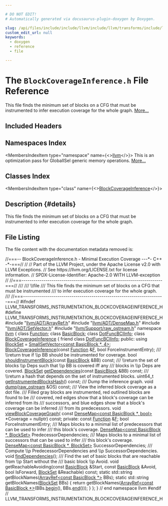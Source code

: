 ```yaml
---

# DO NOT EDIT!
# Automatically generated via docusaurus-plugin-doxygen by Doxygen.

slug: /api/files/include/include/llvm/include/llvm/transforms/include/llvm/transforms/instrumentation/blockcoverageinference-h
custom_edit_url: null
keywords:
  - doxygen
  - reference
  - file

---
```





# The `BlockCoverageInference.h` File Reference

<DoxygenPage pluginConfig={pluginConfig}>

This file finds the minimum set of blocks on a CFG that must be instrumented to infer execution coverage for the whole graph. <a href="#details">More...</a>

## Included Headers

<IncludesList>
<IncludesListItem
  filePath="llvm/ADT/ArrayRef.h"
  permalink="/docs/api/files/include/include/llvm/include/llvm/adt/arrayref-h"
  isLocal="true" />
<IncludesListItem
  filePath="llvm/ADT/DenseMap.h"
  permalink="/docs/api/files/include/include/llvm/include/llvm/adt/densemap-h"
  isLocal="true" />
<IncludesListItem
  filePath="llvm/ADT/SetVector.h"
  permalink="/docs/api/files/include/include/llvm/include/llvm/adt/setvector-h"
  isLocal="true" />
<IncludesListItem
  filePath="llvm/Support/raw_ostream.h"
  permalink="/docs/api/files/include/include/llvm/include/llvm/support/raw-ostream-h"
  isLocal="true" />
</IncludesList>

## Namespaces Index

<MembersIndex>

<MembersIndexItem
  type="namespace"
  name={<><a href="/docs/api/namespaces/llvm">llvm</a></>}>
This is an optimization pass for GlobalISel generic memory operations. <a href="/docs/api/namespaces/llvm/#details">More...</a>
</MembersIndexItem>

</MembersIndex>

## Classes Index

<MembersIndex>

<MembersIndexItem
  type="class"
  name={<><a href="/docs/api/classes/llvm/blockcoverageinference">BlockCoverageInference</a></>}>
</MembersIndexItem>

</MembersIndex>

## Description {#details}

This file finds the minimum set of blocks on a CFG that must be instrumented to infer execution coverage for the whole graph.

## File Listing

The file content with the documentation metadata removed is:

<ProgramListing>

<Link id="l00001" /><CodeLine lineNumber="1"><span class="doxyHighlightComment">//===-- BlockCoverageInference.h - Minimal Execution Coverage ---&#42;- C++ -&#42;-===//</span></CodeLine>
<Link id="l00002" /><CodeLine lineNumber="2"><span class="doxyHighlightComment">//</span></CodeLine>
<Link id="l00003" /><CodeLine lineNumber="3"><span class="doxyHighlightComment">// Part of the LLVM Project, under the Apache License v2.0 with LLVM Exceptions.</span></CodeLine>
<Link id="l00004" /><CodeLine lineNumber="4"><span class="doxyHighlightComment">// See https://llvm.org/LICENSE.txt for license information.</span></CodeLine>
<Link id="l00005" /><CodeLine lineNumber="5"><span class="doxyHighlightComment">// SPDX-License-Identifier: Apache-2.0 WITH LLVM-exception</span></CodeLine>
<Link id="l00006" /><CodeLine lineNumber="6"><span class="doxyHighlightComment">//</span></CodeLine>
<Link id="l00007" /><CodeLine lineNumber="7"><span class="doxyHighlightComment">//===----------------------------------------------------------------------===//</span></CodeLine>
<Link id="l00008" /><CodeLine lineNumber="8"><span class="doxyHighlightComment">///</span></CodeLine>
<Link id="l00009" /><CodeLine lineNumber="9"><span class="doxyHighlightComment">/// \\file</span></CodeLine>
<Link id="l00010" /><CodeLine lineNumber="10"><span class="doxyHighlightComment">/// This file finds the minimum set of blocks on a CFG that must be instrumented</span></CodeLine>
<Link id="l00011" /><CodeLine lineNumber="11"><span class="doxyHighlightComment">/// to infer execution coverage for the whole graph.</span></CodeLine>
<Link id="l00012" /><CodeLine lineNumber="12"><span class="doxyHighlightComment">///</span></CodeLine>
<Link id="l00013" /><CodeLine lineNumber="13"><span class="doxyHighlightComment">//===----------------------------------------------------------------------===//</span></CodeLine>
<Link id="l00014" /><CodeLine lineNumber="14"></CodeLine>
<Link id="l00015" /><CodeLine lineNumber="15"><span class="doxyHighlightPreprocessor">#ifndef LLVM&#95;TRANSFORMS&#95;INSTRUMENTATION&#95;BLOCKCOVERAGEINFERENCE&#95;H</span></CodeLine>
<Link id="l00016" /><CodeLine lineNumber="16"><span class="doxyHighlightPreprocessor">#define LLVM&#95;TRANSFORMS&#95;INSTRUMENTATION&#95;BLOCKCOVERAGEINFERENCE&#95;H</span></CodeLine>
<Link id="l00017" /><CodeLine lineNumber="17"></CodeLine>
<Link id="l00018" /><CodeLine lineNumber="18"><span class="doxyHighlightPreprocessor">#include &quot;<a href="/docs/api/files/include/include/llvm/include/llvm/adt/arrayref-h">llvm/ADT/ArrayRef.h</a>&quot;</span></CodeLine>
<Link id="l00019" /><CodeLine lineNumber="19"><span class="doxyHighlightPreprocessor">#include &quot;<a href="/docs/api/files/include/include/llvm/include/llvm/adt/densemap-h">llvm/ADT/DenseMap.h</a>&quot;</span></CodeLine>
<Link id="l00020" /><CodeLine lineNumber="20"><span class="doxyHighlightPreprocessor">#include &quot;<a href="/docs/api/files/include/include/llvm/include/llvm/adt/setvector-h">llvm/ADT/SetVector.h</a>&quot;</span></CodeLine>
<Link id="l00021" /><CodeLine lineNumber="21"><span class="doxyHighlightPreprocessor">#include &quot;<a href="/docs/api/files/include/include/llvm/include/llvm/support/raw-ostream-h">llvm/Support/raw&#95;ostream.h</a>&quot;</span></CodeLine>
<Link id="l00022" /><CodeLine lineNumber="22"></CodeLine>
<Link id="l00023" /><CodeLine lineNumber="23"><span class="doxyHighlightKeyword">namespace </span><span class="doxyHighlight"><a href="/docs/api/namespaces/llvm">llvm</a> &#123;</span></CodeLine>
<Link id="l00024" /><CodeLine lineNumber="24"></CodeLine>
<Link id="l00025" /><CodeLine lineNumber="25"><span class="doxyHighlightKeyword">class </span><span class="doxyHighlight"><a href="/docs/api/classes/llvm/function">Function</a>;</span></CodeLine>
<Link id="l00026" /><CodeLine lineNumber="26"><span class="doxyHighlightKeyword">class </span><span class="doxyHighlight"><a href="/docs/api/classes/llvm/basicblock">BasicBlock</a>;</span></CodeLine>
<Link id="l00027" /><CodeLine lineNumber="27"><span class="doxyHighlightKeyword">class </span><span class="doxyHighlight"><a href="/docs/api/classes/llvm/dotfuncbciinfo">DotFuncBCIInfo</a>;</span></CodeLine>
<Link id="l00028" /><CodeLine lineNumber="28"></CodeLine>
<Link id="l00029" /><CodeLine lineNumber="29" lineLink="/docs/api/classes/llvm/blockcoverageinference"><span class="doxyHighlightKeyword">class </span><span class="doxyHighlight"><a href="/docs/api/classes/llvm/blockcoverageinference/#a7ec2012966b48e628d0afe7fb3a01f8b">BlockCoverageInference</a> &#123;</span></CodeLine>
<Link id="l00030" /><CodeLine lineNumber="30" lineLink="/docs/api/classes/llvm/blockcoverageinference/#a9bf078f29dedeabd2954933fc1d93919"><span class="doxyHighlight">  </span><span class="doxyHighlightKeyword">friend</span><span class="doxyHighlight"> </span><span class="doxyHighlightKeyword">class </span><span class="doxyHighlight"><a href="/docs/api/classes/llvm/blockcoverageinference/#a9bf078f29dedeabd2954933fc1d93919">DotFuncBCIInfo</a>;</span></CodeLine>
<Link id="l00031" /><CodeLine lineNumber="31"></CodeLine>
<Link id="l00032" /><CodeLine lineNumber="32"><span class="doxyHighlightKeyword">public</span><span class="doxyHighlight">:</span></CodeLine>
<Link id="l00033" /><CodeLine lineNumber="33" lineLink="/docs/api/classes/llvm/blockcoverageinference/#ae32601a7bb4649eaebb6123b7c000dd1"><span class="doxyHighlight">  </span><span class="doxyHighlightKeyword">using </span><span class="doxyHighlight"><a href="/docs/api/classes/llvm/blockcoverageinference/#ae32601a7bb4649eaebb6123b7c000dd1">BlockSet</a> = <a href="/docs/api/classes/llvm/smallsetvector">SmallSetVector&lt;const BasicBlock &#42;, 4&gt;</a>;</span></CodeLine>
<Link id="l00034" /><CodeLine lineNumber="34"></CodeLine>
<Link id="l00035" /><CodeLine lineNumber="35"><span class="doxyHighlight">  <a href="/docs/api/classes/llvm/blockcoverageinference/#a7ec2012966b48e628d0afe7fb3a01f8b">BlockCoverageInference</a>(</span><span class="doxyHighlightKeyword">const</span><span class="doxyHighlight"> <a href="/docs/api/classes/llvm/function">Function</a> &amp;<a href="/docs/api/files/lib/lib/support/md5-cpp/#a96d73bbd7af15cb1fc38c3f4a3bd82e9">F</a>, </span><span class="doxyHighlightKeywordType">bool</span><span class="doxyHighlight"> ForceInstrumentEntry);</span></CodeLine>
<Link id="l00036" /><CodeLine lineNumber="36"></CodeLine>
<Link id="l00037" /><CodeLine lineNumber="37"><span class="doxyHighlightComment">  /// \\return true if \\p BB should be instrumented for coverage.</span></CodeLine>
<Link id="l00038" /><CodeLine lineNumber="38"><span class="doxyHighlight">  </span><span class="doxyHighlightKeywordType">bool</span><span class="doxyHighlight"> <a href="/docs/api/classes/llvm/blockcoverageinference/#a2cd68a41956d11d1d2647c1de065b1e0">shouldInstrumentBlock</a>(</span><span class="doxyHighlightKeyword">const</span><span class="doxyHighlight"> <a href="/docs/api/classes/llvm/basicblock">BasicBlock</a> &amp;BB) </span><span class="doxyHighlightKeyword">const</span><span class="doxyHighlight">;</span></CodeLine>
<Link id="l00039" /><CodeLine lineNumber="39"></CodeLine>
<Link id="l00040" /><CodeLine lineNumber="40"><span class="doxyHighlightComment">  /// \\return the set of blocks \\p Deps such that \\p BB is covered iff any</span></CodeLine>
<Link id="l00041" /><CodeLine lineNumber="41"><span class="doxyHighlightComment">  /// blocks in \\p Deps are covered.</span></CodeLine>
<Link id="l00042" /><CodeLine lineNumber="42"><span class="doxyHighlight">  <a href="/docs/api/classes/llvm/blockcoverageinference/#ae32601a7bb4649eaebb6123b7c000dd1">BlockSet</a> <a href="/docs/api/classes/llvm/blockcoverageinference/#abe4e816c7ba92d54465becab471317c1">getDependencies</a>(</span><span class="doxyHighlightKeyword">const</span><span class="doxyHighlight"> <a href="/docs/api/classes/llvm/basicblock">BasicBlock</a> &amp;BB) </span><span class="doxyHighlightKeyword">const</span><span class="doxyHighlight">;</span></CodeLine>
<Link id="l00043" /><CodeLine lineNumber="43"></CodeLine>
<Link id="l00044" /><CodeLine lineNumber="44"><span class="doxyHighlightComment">  /// \\return a hash that depends on the set of instrumented blocks.</span></CodeLine>
<Link id="l00045" /><CodeLine lineNumber="45"><span class="doxyHighlight">  uint64&#95;t <a href="/docs/api/classes/llvm/blockcoverageinference/#a09b2833329e8e77c280ce50d1f6f560e">getInstrumentedBlocksHash</a>() </span><span class="doxyHighlightKeyword">const</span><span class="doxyHighlight">;</span></CodeLine>
<Link id="l00046" /><CodeLine lineNumber="46"></CodeLine>
<Link id="l00047" /><CodeLine lineNumber="47"><span class="doxyHighlightComment">  /// Dump the inference graph.</span></CodeLine>
<Link id="l00048" /><CodeLine lineNumber="48"><span class="doxyHighlight">  </span><span class="doxyHighlightKeywordType">void</span><span class="doxyHighlight"> <a href="/docs/api/classes/llvm/blockcoverageinference/#a0091b4d3d6e228e4b82c8cdb56363754">dump</a>(<a href="/docs/api/classes/llvm/raw-ostream">raw&#95;ostream</a> &amp;OS) </span><span class="doxyHighlightKeyword">const</span><span class="doxyHighlight">;</span></CodeLine>
<Link id="l00049" /><CodeLine lineNumber="49"></CodeLine>
<Link id="l00050" /><CodeLine lineNumber="50"><span class="doxyHighlightComment">  /// View the inferred block coverage as a dot file.</span></CodeLine>
<Link id="l00051" /><CodeLine lineNumber="51"><span class="doxyHighlightComment">  /// Filled gray blocks are instrumented, red outlined blocks are found to be</span></CodeLine>
<Link id="l00052" /><CodeLine lineNumber="52"><span class="doxyHighlightComment">  /// covered, red edges show that a block&#39;s coverage can be inferred from its</span></CodeLine>
<Link id="l00053" /><CodeLine lineNumber="53"><span class="doxyHighlightComment">  /// successors, and blue edges show that a block&#39;s coverage can be inferred</span></CodeLine>
<Link id="l00054" /><CodeLine lineNumber="54"><span class="doxyHighlightComment">  /// from its predecessors.</span></CodeLine>
<Link id="l00055" /><CodeLine lineNumber="55"><span class="doxyHighlight">  </span><span class="doxyHighlightKeywordType">void</span><span class="doxyHighlight"> <a href="/docs/api/classes/llvm/blockcoverageinference/#a6cb0caabfbfedc60d222a51bde7d5525">viewBlockCoverageGraph</a>(</span></CodeLine>
<Link id="l00056" /><CodeLine lineNumber="56"><span class="doxyHighlight">      </span><span class="doxyHighlightKeyword">const</span><span class="doxyHighlight"> <a href="/docs/api/classes/llvm/densemap">DenseMap&lt;const BasicBlock &#42;, bool&gt;</a> &#42;Coverage = </span><span class="doxyHighlightKeyword">nullptr</span><span class="doxyHighlight">) </span><span class="doxyHighlightKeyword">const</span><span class="doxyHighlight">;</span></CodeLine>
<Link id="l00057" /><CodeLine lineNumber="57"></CodeLine>
<Link id="l00058" /><CodeLine lineNumber="58"><span class="doxyHighlightKeyword">private</span><span class="doxyHighlight">:</span></CodeLine>
<Link id="l00059" /><CodeLine lineNumber="59"><span class="doxyHighlight">  </span><span class="doxyHighlightKeyword">const</span><span class="doxyHighlight"> <a href="/docs/api/classes/llvm/function">Function</a> &amp;<a href="/docs/api/files/lib/lib/support/md5-cpp/#a96d73bbd7af15cb1fc38c3f4a3bd82e9">F</a>;</span></CodeLine>
<Link id="l00060" /><CodeLine lineNumber="60"><span class="doxyHighlight">  </span><span class="doxyHighlightKeywordType">bool</span><span class="doxyHighlight"> ForceInstrumentEntry;</span></CodeLine>
<Link id="l00061" /><CodeLine lineNumber="61"></CodeLine>
<Link id="l00062" /><CodeLine lineNumber="62"><span class="doxyHighlightComment">  /// Maps blocks to a minimal list of predecessors that can be used to infer</span></CodeLine>
<Link id="l00063" /><CodeLine lineNumber="63"><span class="doxyHighlightComment">  /// this block&#39;s coverage.</span></CodeLine>
<Link id="l00064" /><CodeLine lineNumber="64"><span class="doxyHighlight">  <a href="/docs/api/classes/llvm/densemap">DenseMap&lt;const BasicBlock &#42;, BlockSet&gt;</a> PredecessorDependencies;</span></CodeLine>
<Link id="l00065" /><CodeLine lineNumber="65"></CodeLine>
<Link id="l00066" /><CodeLine lineNumber="66"><span class="doxyHighlightComment">  /// Maps blocks to a minimal list of successors that can be used to infer</span></CodeLine>
<Link id="l00067" /><CodeLine lineNumber="67"><span class="doxyHighlightComment">  /// this block&#39;s coverage.</span></CodeLine>
<Link id="l00068" /><CodeLine lineNumber="68"><span class="doxyHighlight">  <a href="/docs/api/classes/llvm/densemap">DenseMap&lt;const BasicBlock &#42;, BlockSet&gt;</a> SuccessorDependencies;</span></CodeLine>
<Link id="l00069" /><CodeLine lineNumber="69"></CodeLine>
<Link id="l00070" /><CodeLine lineNumber="70"><span class="doxyHighlightComment">  /// Compute \\p PredecessorDependencies and \\p SuccessorDependencies.</span></CodeLine>
<Link id="l00071" /><CodeLine lineNumber="71"><span class="doxyHighlight">  </span><span class="doxyHighlightKeywordType">void</span><span class="doxyHighlight"> <a href="/docs/api/files/lib/lib/transforms/lib/transforms/objcarc/dependencyanalysis-cpp/#aab3179ea6d16c5998772f644a2a205ac">findDependencies</a>();</span></CodeLine>
<Link id="l00072" /><CodeLine lineNumber="72"></CodeLine>
<Link id="l00073" /><CodeLine lineNumber="73"><span class="doxyHighlightComment">  /// Find the set of basic blocks that are reachable from \\p Start without the</span></CodeLine>
<Link id="l00074" /><CodeLine lineNumber="74"><span class="doxyHighlightComment">  /// basic block \\p Avoid.</span></CodeLine>
<Link id="l00075" /><CodeLine lineNumber="75"><span class="doxyHighlight">  </span><span class="doxyHighlightKeywordType">void</span><span class="doxyHighlight"> getReachableAvoiding(</span><span class="doxyHighlightKeyword">const</span><span class="doxyHighlight"> <a href="/docs/api/classes/llvm/basicblock">BasicBlock</a> &amp;Start, </span><span class="doxyHighlightKeyword">const</span><span class="doxyHighlight"> <a href="/docs/api/classes/llvm/basicblock">BasicBlock</a> &amp;Avoid,</span></CodeLine>
<Link id="l00076" /><CodeLine lineNumber="76"><span class="doxyHighlight">                            </span><span class="doxyHighlightKeywordType">bool</span><span class="doxyHighlight"> IsForward, <a href="/docs/api/classes/llvm/blockcoverageinference/#ae32601a7bb4649eaebb6123b7c000dd1">BlockSet</a> &amp;Reachable) </span><span class="doxyHighlightKeyword">const</span><span class="doxyHighlight">;</span></CodeLine>
<Link id="l00077" /><CodeLine lineNumber="77"></CodeLine>
<Link id="l00078" /><CodeLine lineNumber="78"><span class="doxyHighlight">  </span><span class="doxyHighlightKeyword">static</span><span class="doxyHighlight"> std::string getBlockNames(<a href="/docs/api/classes/llvm/arrayref">ArrayRef&lt;const BasicBlock &#42;&gt;</a> BBs);</span></CodeLine>
<Link id="l00079" /><CodeLine lineNumber="79"><span class="doxyHighlight">  </span><span class="doxyHighlightKeyword">static</span><span class="doxyHighlight"> std::string getBlockNames(<a href="/docs/api/classes/llvm/blockcoverageinference/#ae32601a7bb4649eaebb6123b7c000dd1">BlockSet</a> BBs) &#123;</span></CodeLine>
<Link id="l00080" /><CodeLine lineNumber="80"><span class="doxyHighlight">    </span><span class="doxyHighlightKeywordFlow">return</span><span class="doxyHighlight"> getBlockNames(<a href="/docs/api/classes/llvm/arrayref">ArrayRef&lt;const BasicBlock &#42;&gt;</a>(BBs.<a href="/docs/api/classes/llvm/setvector/#ad0bf95396cec46a41371341460d14a1c">begin</a>(), BBs.<a href="/docs/api/classes/llvm/setvector/#a889cc0df630d4b01e12d359517e26670">end</a>()));</span></CodeLine>
<Link id="l00081" /><CodeLine lineNumber="81"><span class="doxyHighlight">  &#125;</span></CodeLine>
<Link id="l00082" /><CodeLine lineNumber="82"><span class="doxyHighlight">&#125;;</span></CodeLine>
<Link id="l00083" /><CodeLine lineNumber="83"></CodeLine>
<Link id="l00084" /><CodeLine lineNumber="84"><span class="doxyHighlight">&#125; </span><span class="doxyHighlightComment">// end namespace llvm</span></CodeLine>
<Link id="l00085" /><CodeLine lineNumber="85"></CodeLine>
<Link id="l00086" /><CodeLine lineNumber="86"><span class="doxyHighlightPreprocessor">#endif </span><span class="doxyHighlightComment">// LLVM&#95;TRANSFORMS&#95;INSTRUMENTATION&#95;BLOCKCOVERAGEINFERENCE&#95;H</span></CodeLine>

</ProgramListing>


</DoxygenPage>
